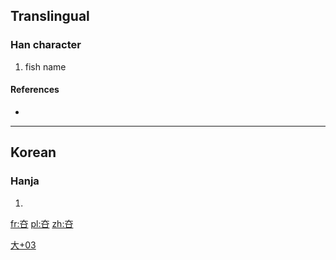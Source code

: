 ==Translingual==

===Han character===
{{Han char|rn=37|rad=大|as=03|sn=6|four=|canj=大口 (KR), X大口 (XKR)}}

# fish name

====References====
* {{Han ref|kx=0250.071|dj=0509.150|hdz=10528.021|uh=593B|ud=22843}}

----

==Korean==

===Hanja===
{{ko-hanja|hangeul=[[구]]|rv=gu|mr=ku|y=kwu}}

# {{defn|lang=ko|sort=大03}}

[[Category:Korean-only CJKV Characters|大+03]]

[[fr:夻]]
[[pl:夻]]
[[zh:夻]]